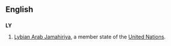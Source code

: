 {{see|ly|-ly|.ly}}
==English==
==={{abbreviation}}===
'''LY'''
#[[Lybian Arab Jamahiriya]], a member state of the [[United Nations]].
